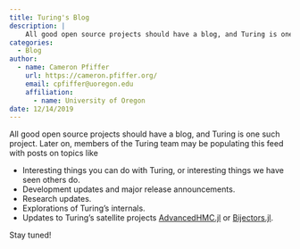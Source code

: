 ```yaml
---
title: Turing's Blog
description: |
    All good open source projects should have a blog, and Turing is one such project. Later on, members of the Turing team may be populating this feed with posts...
categories:
  - Blog
author:
  - name: Cameron Pfiffer
    url: https://cameron.pfiffer.org/
    email: cpfiffer@uoregon.edu
    affiliation: 
      - name: University of Oregon
date: 12/14/2019
---
```


All good open source projects should have a blog, and Turing is one such project. Later on, members of the Turing team may be populating this feed with posts on topics like

- Interesting things you can do with Turing, or interesting things we have seen others do.
- Development updates and major release announcements.
- Research updates.
- Explorations of Turing's internals.
- Updates to Turing's satellite projects [AdvancedHMC.jl](https://github.com/TuringLang/AdvancedHMC.jl) or [Bijectors.jl](https://github.com/TuringLang/Bijectors.jl).

Stay tuned!
